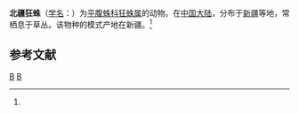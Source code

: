 {{Speciesbox
| taxon = Zelotes beijiangensis
| binomial_authority = (Hu et Wu, 1989)<ref name='id14410'>{{cite web| url =http://www.bioinfo.cn/db05/BjdwSpecies.php?action=view&id=14410| title =北疆狂蛛| work =《中国动物物种编目数据库》| publisher =中国科学院微生物研究所| author =中国科学院动物研究所| accessdate =2009-04-28| deadurl =yes| archiveurl =https://web.archive.org/web/20160305083356/http://www.bioinfo.cn/db05/BjdwSpecies.php?action=view&id=14410| archivedate =2016-03-05}}</ref>
}}

'''北疆狂蛛'''（[[学名|学名]]：{{lang|la|''Zelotes beijiangensis''}}）为[[平腹蛛科|平腹蛛科]][[狂蛛属|狂蛛属]]的动物。在[[中国大陆|中国大陆]]，分布于[[新疆|新疆]]等地，常栖息于草丛。该物种的模式产地在新疆。<ref name='id14410'/>

== 参考文献 ==
{{reflist}}

{{taxonbar}}
[[Category:_1989年描述的动物|B]]
[[Category:狂蛛属|B]]